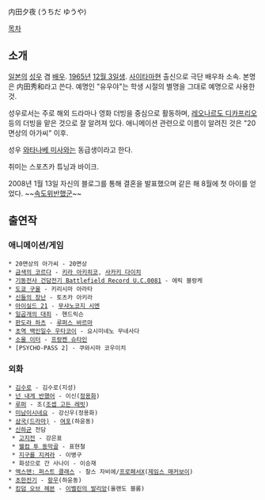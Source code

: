 内田夕夜 (うちだ ゆうや)

[[목차]]
== 소개 ==
[[일본]]의 [[성우]] 겸 [[배우]]. [[1965년]] [[12월 3일]]생. [[사이타마]]현 출신으로 극단 배우좌 소속. 
본명은 内田秀和라고 쓴다. 예명인 "유우야"는 학생 시절의 별명을 그대로 예명으로 사용한 것.

성우로서는 주로 해외 드라마나 영화 더빙을 중심으로 활동하며, [[레오나르도 디카프리오]] 등의 더빙을 맡은 것으로 잘 알려져 있다. 애니메이션 관련으로 이름이 알려진 것은 "20면상의 아가씨" 이후.

성우 [[와타나베 미사]]와는 동급생이라고 한다.

취미는 스포츠카 튜닝과 바이크.

2008년 1월 13일 자신의 블로그를 통해 결혼을 발표했으며 같은 해 8월에 첫 아이를 얻었다. ~~[[속도위반]]했군~~

== 출연작 ==
=== 애니메이션/게임 ===
 * 20면상의 아가씨 - 20면상
 * [[금색의 코르다]] - [[키라 아키히코]], [[사카키 다이치]]
 * [[기동전사 건담전기 Battlefield Record U.C.0081]] - 에릭 블랑케
 * [[도쿄 구울]] - 키리시마 아라타
 * [[신들의 장난]] - 토츠카 아키라
 * [[아이실드 21]] - [[무샤노코지 시엔]]
 * [[일곱개의 대죄]] - 헨드릭슨
 * [[판도라 하츠]] - [[루퍼스 바르마]]
 * [[초역 백인일수 우타코이]] - 요시미네노 무네사다
 * [[소울 이터(만화)|소울 이터]] - [[프랑켄 슈타인]]
 * [PSYCHO-PASS 2] - 쿠와시마 코우이치

=== 외화 ===
 * [[김수로]] - 김수로(지성)
 * [[넌 내게 반했어]] - 이신([[정용화]])
 * [[루퍼]] - 조([[조셉 고든 레빗]])
 * [[미남이시네요]] - 강신우(정용화)
 * [[삼국(드라마)]] - [[여포]](하윤동)
 * [[신하균]] 전담
  * [[고지전]] - 강은표
  * [[웰컴 투 동막골]] - 표현철
  * [[지구를 지켜라]] - 이병구
  * 화성으로 간 사나이 - 이승재
 * [[엑스맨: 퍼스트 클래스]] - 찰스 자비에/[[프로페서X]]([[제임스 매커보이]])
 * [[초한전기]] - [[항우]](하윤동)
 * [[킹덤 오브 헤븐]] - [[이벨린의 발리앙]](올랜도 블룸)
